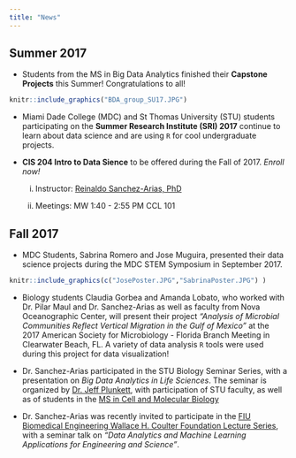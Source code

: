 ```yaml
---
title: "News"
---
```


## Summer 2017

- Students from the MS in Big Data Analytics finished their **Capstone Projects** this Summer! Congratulations to all!

```r
knitr::include_graphics("BDA_group_SU17.JPG")
```


- Miami Dade College (MDC) and St Thomas University (STU) students participating on the **Summer Research Institute (SRI) 2017** continue to learn about data science and are using `R` for cool undergraduate projects. 


- **CIS 204 Intro to Data Sience** to be offered during the Fall of 2017. _Enroll now!_

    (i) Instructor: [Reinaldo Sanchez-Arias, PhD](https://www.stu.edu/science/faculty-staff/Reinaldo-Sanchez-Arias)
  
    (ii) Meetings: MW 1:40 - 2:55 PM CCL 101

## Fall 2017

- MDC Students, Sabrina Romero and Jose Muguira, presented their data science projects during the MDC STEM Symposium in September 2017.


```r
knitr::include_graphics(c("JosePoster.JPG","SabrinaPoster.JPG") )
```


- Biology students Claudia Gorbea and Amanda Lobato, who worked with Dr. Pilar Maul and Dr. Sanchez-Arias as well as faculty from Nova Oceanographic Center, will present their project _"Analysis of Microbial Communities Reflect Vertical Migration in the Gulf of Mexico"_ at the 2017 American Society for Microbiology - Florida Branch Meeting in Clearwater Beach, FL. 
A variety of data analysis `R` tools were used during this project for data visualization!

- Dr. Sanchez-Arias participated in the STU Biology Seminar Series, with a presentation on _Big Data Analytics in Life Sciences_. The seminar is organized by [Dr. Jeff Plunkett](https://www.stu.edu/science/Faculty-Staff/Jeffrey-Plunkett), with participation of STU faculty, as well as of students in the [MS in Cell and Molecular Biology](https://www.stu.edu/science/Programs/MS-Cell-and-Molecular-Biology) 

- Dr. Sanchez-Arias was recently invited to participate in the [FIU Biomedical Engineering Wallace H. Coulter Foundation Lecture Series](https://bme.fiu.edu/resources/lecture-series/), with a seminar talk on _"Data Analytics and Machine Learning Applications for Engineering and Science"_. 


